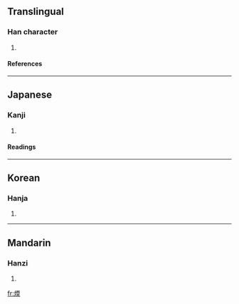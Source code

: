 ==Translingual==
===Han character===
{{Han char|rn=86|rad=火|as=09|sn=13|four=|canj=火一月大 (FMBK)}}
# {{defn|Han|sort=火09}}
====References====
{{Han ref|kx=0677.010|dkj=19197|dj=1087.230|hdz=32216.060|uh=7157|ud=29015}}

----
==Japanese==
===Kanji===
{{ja-kanji|grade=|rs=火09}}
# {{defn|Japanese}} 
====Readings====
{{ja-readings|on=[[だん]] (dan), [[なん]] (nan)|kun=[[あたたか]] (atataka), [[あたためる]] (atatameru)}}

----
==Korean==
===Hanja===
{{ko-hanja|hangeul=난|eumhun=|rv=nan|mr=nan|y=nan}}
# {{defn|Korean}}

----
==Mandarin==
===Hanzi===
{{cmn-hanzi|pin=[[méi]] (mei2), [[nuǎn]] (nuan3)|wg=mei<sup>2</sup>, nuan<sup>3</sup>}}
# {{defn|Mandarin}}

[[fr:煗]]
